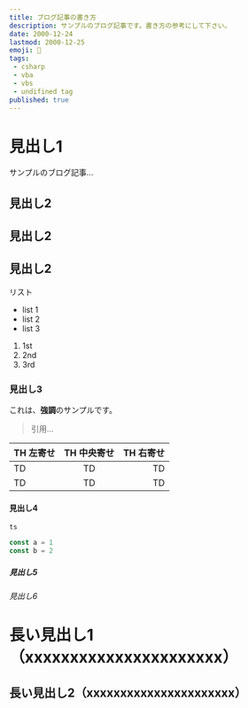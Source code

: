 ```yaml
---
title: ブログ記事の書き方
description: サンプルのブログ記事です。書き方の参考にして下さい。
date: 2000-12-24
lastmod: 2000-12-25
emoji: 🔰
tags: 
 - csharp 
 - vba 
 - vbs 
 - undifined tag 
published: true
---
```


# 見出し1

サンプルのブログ記事...

## 見出し2

## 見出し2

## 見出し2

リスト

- list 1
- list 2
- list 3

1. 1st
2. 2nd
3. 3rd

### 見出し3

これは、**強調**のサンプルです。

> 引用...

| TH 左寄せ | TH 中央寄せ | TH 右寄せ |
| :--- | :---: | ---: |
| TD | TD | TD |
| TD | TD | TD |

#### 見出し4

`ts`  

```ts
const a = 1
const b = 2
```

##### 見出し5

###### 見出し6

# 長い見出し1（xxxxxxxxxxxxxxxxxxxxxx）

## 長い見出し2（xxxxxxxxxxxxxxxxxxxxxx）

